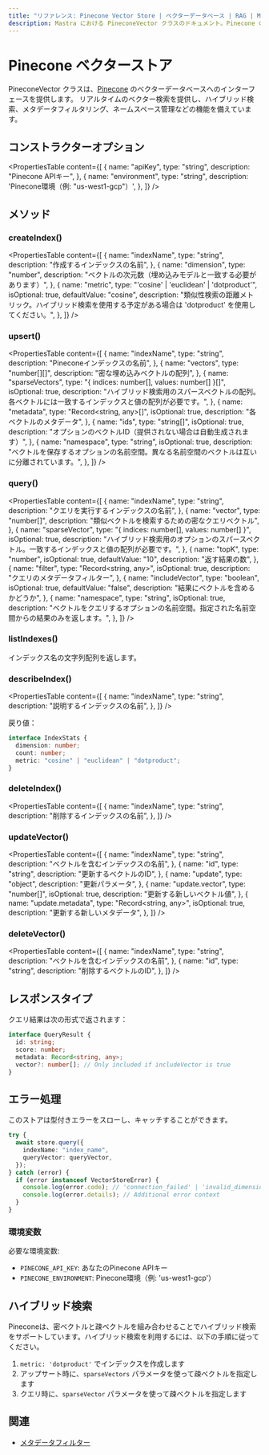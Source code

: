 ```yaml
---
title: "リファレンス: Pinecone Vector Store | ベクターデータベース | RAG | Mastra ドキュメント"
description: Mastra における PineconeVector クラスのドキュメント。Pinecone のベクターデータベースへのインターフェースを提供します。
---
```




# Pinecone ベクターストア

PineconeVector クラスは、[Pinecone](https://www.pinecone.io/) のベクターデータベースへのインターフェースを提供します。
リアルタイムのベクター検索を提供し、ハイブリッド検索、メタデータフィルタリング、ネームスペース管理などの機能を備えています。



## コンストラクターオプション

<PropertiesTable
  content={[
    {
      name: "apiKey",
      type: "string",
      description: "Pinecone APIキー",
    },
    {
      name: "environment",
      type: "string",
      description: 'Pinecone環境（例: "us-west1-gcp"）',
    },
  ]}
/>



## メソッド

### createIndex()

<PropertiesTable
  content={[
    {
      name: "indexName",
      type: "string",
      description: "作成するインデックスの名前",
    },
    {
      name: "dimension",
      type: "number",
      description: "ベクトルの次元数（埋め込みモデルと一致する必要があります）",
    },
    {
      name: "metric",
      type: "'cosine' | 'euclidean' | 'dotproduct'",
      isOptional: true,
      defaultValue: "cosine",
      description:
        "類似性検索の距離メトリック。ハイブリッド検索を使用する予定がある場合は 'dotproduct' を使用してください。",
    },
  ]}
/>

### upsert()

<PropertiesTable
  content={[
    {
      name: "indexName",
      type: "string",
      description: "Pineconeインデックスの名前",
    },
    {
      name: "vectors",
      type: "number[][]",
      description: "密な埋め込みベクトルの配列",
    },
    {
      name: "sparseVectors",
      type: "{ indices: number[], values: number[] }[]",
      isOptional: true,
      description:
        "ハイブリッド検索用のスパースベクトルの配列。各ベクトルには一致するインデックスと値の配列が必要です。",
    },
    {
      name: "metadata",
      type: "Record<string, any>[]",
      isOptional: true,
      description: "各ベクトルのメタデータ",
    },
    {
      name: "ids",
      type: "string[]",
      isOptional: true,
      description: "オプションのベクトルID（提供されない場合は自動生成されます）",
    },
    {
      name: "namespace",
      type: "string",
      isOptional: true,
      description:
        "ベクトルを保存するオプションの名前空間。異なる名前空間のベクトルは互いに分離されています。",
    },
  ]}
/>

### query()

<PropertiesTable
  content={[
    {
      name: "indexName",
      type: "string",
      description: "クエリを実行するインデックスの名前",
    },
    {
      name: "vector",
      type: "number[]",
      description: "類似ベクトルを検索するための密なクエリベクトル",
    },
    {
      name: "sparseVector",
      type: "{ indices: number[], values: number[] }",
      isOptional: true,
      description:
        "ハイブリッド検索用のオプションのスパースベクトル。一致するインデックスと値の配列が必要です。",
    },
    {
      name: "topK",
      type: "number",
      isOptional: true,
      defaultValue: "10",
      description: "返す結果の数",
    },
    {
      name: "filter",
      type: "Record<string, any>",
      isOptional: true,
      description: "クエリのメタデータフィルター",
    },
    {
      name: "includeVector",
      type: "boolean",
      isOptional: true,
      defaultValue: "false",
      description: "結果にベクトルを含めるかどうか",
    },
    {
      name: "namespace",
      type: "string",
      isOptional: true,
      description:
        "ベクトルをクエリするオプションの名前空間。指定された名前空間からの結果のみを返します。",
    },
  ]}
/>

### listIndexes()

インデックス名の文字列配列を返します。

### describeIndex()

<PropertiesTable
  content={[
    {
      name: "indexName",
      type: "string",
      description: "説明するインデックスの名前",
    },
  ]}
/>

戻り値：

```typescript copy
interface IndexStats {
  dimension: number;
  count: number;
  metric: "cosine" | "euclidean" | "dotproduct";
}
```

### deleteIndex()

<PropertiesTable
  content={[
    {
      name: "indexName",
      type: "string",
      description: "削除するインデックスの名前",
    },
  ]}
/>

### updateVector()

<PropertiesTable
  content={[
    {
      name: "indexName",
      type: "string",
      description: "ベクトルを含むインデックスの名前",
    },
    {
      name: "id",
      type: "string",
      description: "更新するベクトルのID",
    },
    {
      name: "update",
      type: "object",
      description: "更新パラメータ",
    },
    {
      name: "update.vector",
      type: "number[]",
      isOptional: true,
      description: "更新する新しいベクトル値",
    },
    {
      name: "update.metadata",
      type: "Record<string, any>",
      isOptional: true,
      description: "更新する新しいメタデータ",
    },
  ]}
/>

### deleteVector()



<PropertiesTable
  content={[
    {
      name: "indexName",
      type: "string",
      description: "ベクトルを含むインデックスの名前",
    },
    {
      name: "id",
      type: "string",
      description: "削除するベクトルのID",
    },
  ]}
/>



## レスポンスタイプ

クエリ結果は次の形式で返されます：

```typescript copy
interface QueryResult {
  id: string;
  score: number;
  metadata: Record<string, any>;
  vector?: number[]; // Only included if includeVector is true
}
```



## エラー処理

このストアは型付きエラーをスローし、キャッチすることができます。

```typescript copy
try {
  await store.query({
    indexName: "index_name",
    queryVector: queryVector,
  });
} catch (error) {
  if (error instanceof VectorStoreError) {
    console.log(error.code); // 'connection_failed' | 'invalid_dimension' | etc
    console.log(error.details); // Additional error context
  }
}
```

### 環境変数

必要な環境変数:

- `PINECONE_API_KEY`: あなたのPinecone APIキー
- `PINECONE_ENVIRONMENT`: Pinecone環境（例: 'us-west1-gcp'）



## ハイブリッド検索

Pineconeは、密ベクトルと疎ベクトルを組み合わせることでハイブリッド検索をサポートしています。ハイブリッド検索を利用するには、以下の手順に従ってください。

1. `metric: 'dotproduct'` でインデックスを作成します
2. アップサート時に、`sparseVectors` パラメータを使って疎ベクトルを指定します
3. クエリ時に、`sparseVector` パラメータを使って疎ベクトルを指定します



## 関連

- [メタデータフィルター](./metadata-filters)
